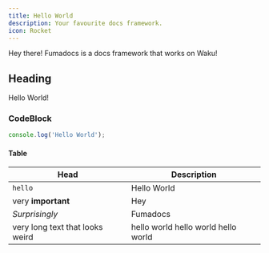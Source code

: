 ```yaml
---
title: Hello World
description: Your favourite docs framework.
icon: Rocket
---
```


Hey there! Fumadocs is a docs framework that works on Waku!

## Heading

Hello World!

<Cards>
  <Card title="Learn more about Waku" href="https://waku.gg" />
  <Card title="Learn more about Fumadocs" href="https://fumadocs.dev" />
</Cards>

### CodeBlock

```ts
console.log('Hello World');
```

#### Table

| Head                            | Description                         |
| ------------------------------- | ----------------------------------- |
| `hello`                         | Hello World                         |
| very **important**              | Hey                                 |
| _Surprisingly_                  | Fumadocs                            |
| very long text that looks weird | hello world hello world hello world |
